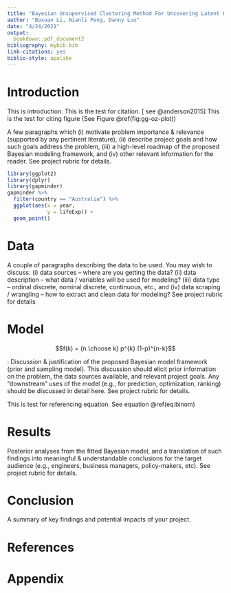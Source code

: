 ```yaml
---
title: "Bayesian Unsupervised Clustering Method For Uncovering Latent Personality Types "
author: "Boxuan Li, Nianli Peng, Danny Luo"
date: "4/24/2021"
output:
  bookdown::pdf_document2
bibliography: mybib.bib
link-citations: yes
biblio-style: apalike
---
```

# Introduction

This is introduction.    This is the test for citation. [ see @anderson2015] This is the test for citing figure (See Figure \@ref(fig:gg-oz-plot))

 A few paragraphs which (i) motivate problem importance & relevance
(supported by any pertinent literature), (ii) describe project goals and how such
goals address the problem, (iii) a high-level roadmap of the proposed Bayesian
modeling framework, and (iv) other relevant information for the reader. See project
rubric for details.

```r
library(ggplot2)
library(dplyr)
library(gapminder)
gapminder %>%
  filter(country == "Australia") %>%
  ggplot(aes(x = year,
             y = lifeExp)) + 
  geom_point()
```


# Data

A couple of paragraphs describing the data to be used. You may wish to
discuss: (i) data sources – where are you getting the data? (ii) data description –
what data / variables will be used for modeling? (iii) data type – ordinal discrete,
nominal discrete, continuous, etc., and (iv) data scraping / wrangling – how to
extract and clean data for modeling? See project rubric for details

# Model
$$f(k) = {n \choose k} p^{k} (1-p)^{n-k}$$
\begin{equation} 
  f\left(k\right) = \binom{n}{k} p^k\left(1-p\right)^{n-k}
  (\#eq:binom)
\end{equation} 

: Discussion & justification of the proposed Bayesian model framework
(prior and sampling model). This discussion should elicit prior information on the
problem, the data sources available, and relevant project goals. Any “downstream”
uses of the model (e.g., for prediction, optimization, ranking) should be discussed
in detail here. See project rubric for details.


This is test for referencing equation. See equation \@ref(eq:binom)

# Results
Posterior analyses from the fitted Bayesian model, and a translation of
such findings into meaningful & understandable conclusions for the target audience
(e.g., engineers, business managers, policy-makers, etc). See project rubric for
details.


# Conclusion





A summary of key findings and potential impacts of your project.











# References



# Appendix